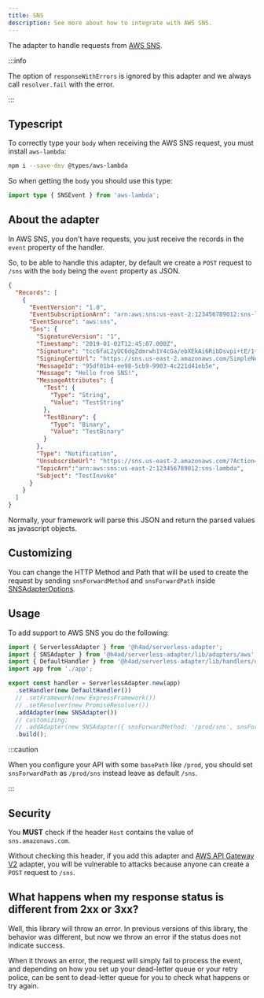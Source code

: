 ---
title: SNS
description: See more about how to integrate with AWS SNS.
---

The adapter to handle requests from [AWS SNS](https://docs.aws.amazon.com/pt_br/lambda/latest/dg/with-sns.html).

:::info

The option of `responseWithErrors` is ignored by this adapter and we always call `resolver.fail` with the error.

:::

## Typescript

To correctly type your `body` when receiving the AWS SNS request, you must install `aws-lambda`:

```bash
npm i --save-dev @types/aws-lambda
```

So when getting the `body` you should use this type:

```ts title="sns.controller.ts"
import type { SNSEvent } from 'aws-lambda';
```

## About the adapter

In AWS SNS, you don't have requests, you just receive the records in the `event` property of the handler.

So, to be able to handle this adapter, by default we create a `POST` request to `/sns` with the `body` being the `event` property as JSON.

```json title="sns-event-example.json"
{
  "Records": [
    {
      "EventVersion": "1.0",
      "EventSubscriptionArn": "arn:aws:sns:us-east-2:123456789012:sns-lambda:21be56ed-a058-49f5-8c98-aedd2564c486",
      "EventSource": "aws:sns",
      "Sns": {
        "SignatureVersion": "1",
        "Timestamp": "2019-01-02T12:45:07.000Z",
        "Signature": "tcc6faL2yUC6dgZdmrwh1Y4cGa/ebXEkAi6RibDsvpi+tE/1+82j...65r==",
        "SigningCertUrl": "https://sns.us-east-2.amazonaws.com/SimpleNotificationService-ac565b8b1a6c5d002d285f9598aa1d9b.pem",
        "MessageId": "95df01b4-ee98-5cb9-9903-4c221d41eb5e",
        "Message": "Hello from SNS!",
        "MessageAttributes": {
          "Test": {
            "Type": "String",
            "Value": "TestString"
          },
          "TestBinary": {
            "Type": "Binary",
            "Value": "TestBinary"
          }
        },
        "Type": "Notification",
        "UnsubscribeUrl": "https://sns.us-east-2.amazonaws.com/?Action=Unsubscribe&amp;SubscriptionArn=arn:aws:sns:us-east-2:123456789012:test-lambda:21be56ed-a058-49f5-8c98-aedd2564c486",
        "TopicArn":"arn:aws:sns:us-east-2:123456789012:sns-lambda",
        "Subject": "TestInvoke"
      }
    }
  ]
}
```

Normally, your framework will parse this JSON and return the parsed values as javascript objects.

## Customizing

You can change the HTTP Method and Path that will be used to create the request by sending `snsForwardMethod` and `snsForwardPath` inside [SNSAdapterOptions](/docs/api/Adapters/AWS/SNSAdapter/SNSAdapterOptions).

## Usage

To add support to AWS SNS you do the following:

```ts title="index.ts"
import { ServerlessAdapter } from '@h4ad/serverless-adapter';
import { SNSAdapter } from '@h4ad/serverless-adapter/lib/adapters/aws';
import { DefaultHandler } from '@h4ad/serverless-adapter/lib/handlers/default';
import app from './app';

export const handler = ServerlessAdapter.new(app)
  .setHandler(new DefaultHandler())
  // .setFramework(new ExpressFramework())
  // .setResolver(new PromiseResolver())
  .addAdapter(new SNSAdapter())
  // customizing:
  // .addAdapter(new SNSAdapter({ snsForwardMethod: '/prod/sns', snsForwardPath: 'PUT' }))
  .build();
```

:::caution

When you configure your API with some `basePath` like `/prod`, you should set `snsForwardPath` as `/prod/sns` instead leave as default `/sns`.

:::

## Security

You **MUST** check if the header `Host` contains the value of `sns.amazonaws.com`.

Without checking this header, if you add this adapter and [AWS API Gateway V2](./api-gateway-v2) adapter, you will be vulnerable to attacks
because anyone can create a `POST` request to `/sns`.

## What happens when my response status is different from 2xx or 3xx?

Well, this library will throw an error.
In previous versions of this library, the behavior was different, but now we throw an error if the status does not indicate success.

When it throws an error, the request will simply fail to process the event, and depending on how you set up your dead-letter queue or your retry police,
can be sent to dead-letter queue for you to check what happens or try again.
